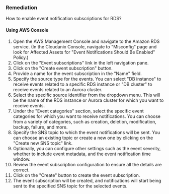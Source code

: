 ### Remediation

How to enable event notification subscriptions for RDS?

#### Using AWS Console

1. Open the AWS Management Console and navigate to the Amazon RDS service.
    (In the Cloudanix Console, navigate to "Misconfig" page and look for Affected Assets for "Event Notifications Should Be Enabled" Policy.)
2. Click on the "Event subscriptions" link in the left navigation pane.
3. Click on the "Create event subscription" button.
4. Provide a name for the event subscription in the "Name" field.
5. Specify the source type for the events. You can select "DB instance" to receive events related to a specific RDS instance or "DB cluster" to receive events related to an Aurora cluster.
6. Select the specific source identifier from the dropdown menu. This will be the name of the RDS instance or Aurora cluster for which you want to receive events.
7. Under the "Event categories" section, select the specific event categories for which you want to receive notifications. You can choose from a variety of categories, such as creation, deletion, modification, backup, failure, and more.
8. Specify the SNS topic to which the event notifications will be sent. You can choose an existing topic or create a new one by clicking on the "Create new SNS topic" link.
9. Optionally, you can configure other settings such as the event severity, whether to include event metadata, and the event notification time window.
10. Review the event subscription configuration to ensure all the details are correct.
11. Click on the "Create" button to create the event subscription.
12. The event subscription will be created, and notifications will start being sent to the specified SNS topic for the selected events.


